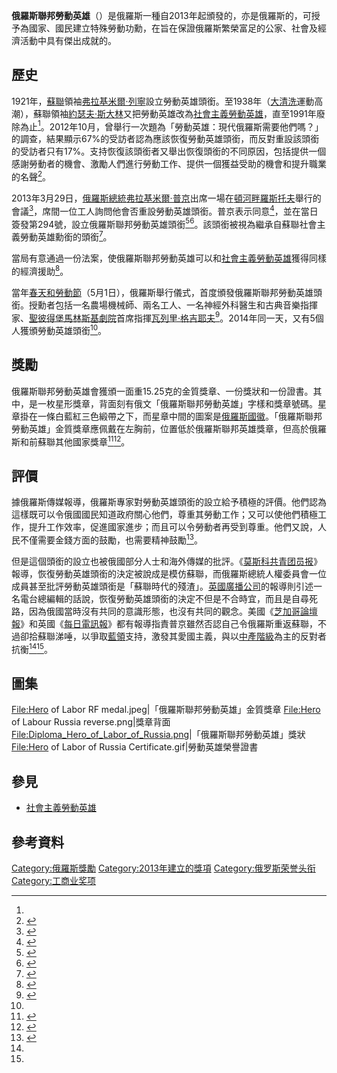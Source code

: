 {{Infobox military award
| name             = 俄羅斯聯邦勞動英雄
| image            = [[Image:Hero_of_Labour_Russia_medal.png|85px]]
| awarded_by       = {{flag|Russian Federation}} 
| type             = {{ru-link|俄羅斯聯邦最高榮譽|Высшие звания Российской Федерации|榮譽頭銜}}
| eligibility      = {{en-link|俄羅斯國籍法|Russian nationality law|俄羅斯聯邦公民}}
| for              = 為國家、國民建立特殊勞動功勳者
| status           = 授予中
| established      = 2013年3月29日
| first_award      = 2013年5月1日
| total            = 26
| related          = [[俄羅斯聯邦英雄|俄羅斯聯邦英雄]]<br/>[[社會主義勞動英雄|社會主義勞動英雄]]
}}

'''俄羅斯聯邦勞動英雄'''（{{lang-ru|Герой Труда Российской Федерации}}）是俄羅斯一種自2013年起頒發的{{en-link|俄羅斯授勳及嘉獎制度|List of orders, decorations, and medals of Russia|國家獎勵}}，亦是俄羅斯的{{ru-link|俄羅斯聯邦最高榮譽|Высшие звания Российской Федерации|榮譽頭銜}}，可授予為國家、國民建立特殊勞動功勳，在旨在保證俄羅斯繁榮富足的公家、社會及經濟活動中具有傑出成就的{{en-link|俄羅斯國籍法|Russian nationality law|俄羅斯聯邦公民}}。

== 歷史 ==
1921年，[[蘇聯|蘇聯]]領袖[[弗拉基米爾·列寧|弗拉基米爾·列寧]]設立勞動英雄頭銜。至1938年（[[大清洗|大清洗]]運動高潮），蘇聯領袖[[約瑟夫·斯大林|約瑟夫·斯大林]]又把勞動英雄改為[[社會主義勞動英雄|社會主義勞動英雄]]，直至1991年廢除為止<ref name="gb"/>。2012年10月，{{en-link|全俄社會輿論研究中心|VTSIOM}}曾舉行一次題為「勞動英雄：現代俄羅斯需要他們嗎？」的調查，結果顯示67%的受訪者認為應該恢復勞動英雄頭銜，而反對重設該頭銜的受訪者只有17%。支持恢復該頭銜者又舉出恢復頭銜的不同原因，包括提供一個感謝勞動者的機會、激勵人們進行勞動工作、提供一個獲益受助的機會和提升職業的名聲<ref>{{cite web|url=http://wciom.ru/index.php?id=459&uid=113193|title=«ГЕРОИ ТРУДА: НУЖНЫ ЛИ ОНИ СОВРЕМЕННОЙ РОССИИ?»|publisher=ВЦИОМ|date=2012-10-12|accessdate=2014-07-12|archive-date=2014-07-14|archive-url=https://web.archive.org/web/20140714154635/http://wciom.ru/index.php?id=459&uid=113193|dead-url=no}}</ref>。

2013年3月29日，[[俄羅斯總統|俄羅斯總統]][[弗拉基米爾·普京|弗拉基米爾·普京]]出席一場在[[頓河畔羅斯托夫|頓河畔羅斯托夫]]舉行的會議<ref name=yue>{{cite news|author=岳连国|url=http://news.163.com/14/0502/05/9R7G6C1P00014JB5.html?from=tag|title=俄总统向5名工作者颁发“劳动英雄”奖章|publisher=新華網|work=網易新聞|date=2014-05-02|accessdate=2014-07-12|archive-date=2019-03-13|archive-url=https://web.archive.org/web/20190313092154/http://news.163.com/14/0502/05/9R7G6C1P00014JB5.html?from=tag}}</ref>，席間一位工人詢問他會否重設勞動英雄頭銜。普京表示同意<ref name=bbc>{{cite news|author=Steven Rosenberg|url=http://www.bbc.com/news/world-europe-22363421|title=Russia seeks new generation of 'heroes'|publisher=BBC News|date=2013-05-01|accessdate=2014-07-12|archive-date=2018-01-24|archive-url=https://web.archive.org/web/20180124114142/http://www.bbc.com/news/world-europe-22363421|dead-url=no}}</ref>，並在當日簽發第294號{{en-link|俄羅斯總統令|Decree of the President of Russia|總統令}}，設立俄羅斯聯邦勞動英雄頭銜<ref>{{cite web|url=http://kremlin.ru/events/president/news/17769|title=Установлено звание Героя Труда|publisher=Администрация Президента РФ|date=2013-03-29|accessdate=2014-07-12|archive-date=2015-05-14|archive-url=https://web.archive.org/web/20150514010249/http://kremlin.ru/events/president/news/17769|dead-url=no}}</ref><ref>{{cite news|url=http://www.itar-tass.com/c1/691395.html|title=Путин подписал указ об установлении звания Героя Труда Российской Федерации|publisher=ИТАР-ТАСС|date=2013-03-29|accessdate=2014-07-12|archive-date=2013-11-10|archive-url=https://web.archive.org/web/20131110192422/http://www.itar-tass.com/c1/691395.html|dead-url=no}}</ref>。該頭銜被視為繼承自蘇聯社會主義勞動英雄勳銜的頭銜<ref name="gb">{{cite news |url=http://www.globalpost.com/dispatch/news/afp/130329/putin-restores-soviet-hero-labour-title-0 |title=Putin restores Soviet 'Hero of Labour' title |publisher=AFP |work=Global Post |date=2013-03-29 |accessdate=2013-04-03 |deadurl=yes |archiveurl=https://web.archive.org/web/20130405112339/http://www.globalpost.com/dispatch/news/afp/130329/putin-restores-soviet-hero-labour-title-0 |archivedate=2013-04-05 }}</ref>。

當局有意通過一份法案，使俄羅斯聯邦勞動英雄可以和[[社會主義勞動英雄|社會主義勞動英雄]]獲得同樣的經濟援助<ref>{{cite web |url=http://ria.ru/society/20130828/959064141.html#13777477818193 |title=Россияне со званием «Герой труда» получат дополнительную поддержку |date=2013-08-28 |publisher=РИА Новости |accessdate=2013-08-29 |archiveurl=https://www.webcitation.org/6JeNhnDgY?url=http://ria.ru/society/20130828/959064141.html#13777477818193 |archivedate=2013-09-15 |deadurl=no }}</ref>。

當年[[國際勞動節|春天和勞動節]]（5月1日），俄羅斯舉行儀式，首度頒發俄羅斯聯邦勞動英雄頭銜。授勳者包括一名農場機械師、兩名工人、一名神經外科醫生和古典音樂指揮家、[[聖彼得堡|聖彼得堡]][[馬林斯基劇院|馬林斯基劇院]]首席指揮[[瓦列里·格吉耶夫|瓦列里·格吉耶夫]]<ref>{{cite news| url =http://en.rian.ru/russia/20130501/180938173/Putin-Hands-Out-First-Soviet-Style-Awards.html| title =Putin Hands Out First Soviet-Style Awards| work =[[RIA_Novosti|RIA Novosti]]| accessdate =2013-05-01| archive-date =2013-07-25| archive-url =https://web.archive.org/web/20130725120232/http://en.rian.ru/russia/20130501/180938173/Putin-Hands-Out-First-Soviet-Style-Awards.html| dead-url =no}}</ref>。2014年同一天，又有5個人獲頒勞動英雄頭銜<ref name=yue/>。

== 獎勵 ==
俄羅斯聯邦勞動英雄會獲頒一面重15.25克的金質獎章、一份獎狀和一份證書。其中，{{ru-link|「俄羅斯聯邦勞動英雄」獎章|Медаль «Герой Труда Российской Федерации»}}是一枚星形獎章，背面刻有俄文「俄羅斯聯邦勞動英雄」字樣和獎章號碼。星章掛在一條白藍紅三色緞帶之下，而星章中間的圖案是[[俄羅斯國徽|俄羅斯國徽]]。「俄羅斯聯邦勞動英雄」金質獎章應佩戴在左胸前，位置低於俄羅斯聯邦英雄獎章，但高於俄羅斯和前蘇聯其他國家獎章<ref>{{cite web|url=http://news.kremlin.ru/media/events/files/41d4556b997a1b43507b.pdf|title=Указ Президента Российской Федерации от 29 марта 2013 года № 294 «Об установлении звания Героя Труда Российской Федерации»|publisher=Администрация Президента РФ|date=2013-03-29|accessdate=2014-07-12|archive-date=2013-05-31|archive-url=https://web.archive.org/web/20130531003451/http://news.kremlin.ru/media/events/files/41d4556b997a1b43507b.pdf|dead-url=no}}</ref><ref>{{cite news|url=http://www.dni.ru/society/2013/3/29/250569.html|title=Герои труда получат звезду и бюст на родине|work=ДНИ.РУ|date=2013-03-29|accessdate=2014-07-12|archive-date=2014-07-14|archive-url=https://web.archive.org/web/20140714171700/http://www.dni.ru/society/2013/3/29/250569.html|dead-url=no}}</ref>。

== 評價 ==
據俄羅斯傳媒報導，俄羅斯專家對勞動英雄頭銜的設立給予積極的評價。他們認為這樣既可以令俄國國民知道政府關心他們，尊重其勞動工作；又可以使他們積極工作，提升工作效率，促進國家進步；而且可以令勞動者再受到尊重。他們又說，人民不僅需要金錢方面的鼓勵，也需要精神鼓勵<ref name=zhang>{{cite news|author=张广凯|url=http://www.guancha.cn/Neighbors/2013_05_03_142144.shtml|title=普京五一节恢复颁发“俄罗斯劳动英雄”奖章 被乱批“重返苏联”|publisher=環球時報|work=觀察家|date=2013-05-03|accessdate=2014-07-12|archive-date=2014-07-14|archive-url=https://web.archive.org/web/20140714193726/http://www.guancha.cn/Neighbors/2013_05_03_142144.shtml|dead-url=no}}</ref>。

但是這個頭銜的設立也被俄國部分人士和海外傳媒的批評。《[[莫斯科共青团员报|莫斯科共青团员报]]》報導，恢復勞動英雄頭銜的決定被說成是模仿蘇聯，而俄羅斯總統人權委員會一位成員甚至批評勞動英雄頭銜是「蘇聯時代的殘渣」。[[英國廣播公司|英國廣播公司]]的報導則引述一名電台總編輯的話說，恢復勞動英雄頭銜的決定不但是不合時宜，而且是自尋死路，因為俄國當時沒有共同的意識形態，也沒有共同的觀念。美國《[[芝加哥論壇報|芝加哥論壇報]]》和英國《[[每日電訊報|每日電訊報]]》都有報導指責普京雖然否認自己令俄羅斯重返蘇聯，不過卻拾蘇聯涕唾，以爭取[[藍領|藍領]]支持，激發其愛國主義，與以[[中產階級|中產階級]]為主的反對者抗衡<ref name=bbc/><ref name=zhang/>。

== 圖集 ==
<gallery>File:Hero of Labor RF medal.jpeg|「俄羅斯聯邦勞動英雄」金質獎章
File:Hero of Labour Russia reverse.png|獎章背面
File:Diploma_Hero_of_Labor_of_Russia.png|「俄羅斯聯邦勞動英雄」獎狀
File:Hero of Labor of Russia Certificate.gif|勞動英雄榮譽證書</gallery>

== 參見 ==
* [[社會主義勞動英雄|社會主義勞動英雄]]

== 參考資料 ==
{{Wikinews|ru:Путин восстановил звание «Героя труда»|普京重設「勞動英雄」頭銜}}
{{Wikinews|ru:Первым пяти россиянам присвоены звания Героя Труда России|五人率先獲頒俄羅斯勞動英雄頭銜}}
{{commonscat|Hero of Labour of the Russian Federation}}
{{reflist}}

{{俄羅斯獎勵}}

[[Category:俄羅斯獎勵|Category:俄羅斯獎勵]]
[[Category:2013年建立的獎項|Category:2013年建立的獎項]]
[[Category:俄罗斯荣誉头衔|Category:俄罗斯荣誉头衔]]
[[Category:工商业奖项|Category:工商业奖项]]